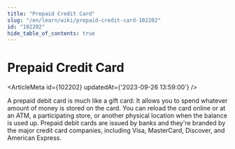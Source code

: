 ```yaml
---
title: "Prepaid Credit Card"
slug: "/en/learn/wiki/prepaid-credit-card-102202"
id: "102202"
hide_table_of_contents: true
---
```



# Prepaid Credit Card

<ArticleMeta id={102202} updatedAt={'2023-09-26 13:59:00'} />
<div className='border-solid border-b border-t-0 my-4 border-[var(--ifm-color-gray-300)]' />

A prepaid debit card is much like a gift card: It allows you to spend whatever amount of money is stored on the card. You can reload the card online or at an ATM, a participating store, or another physical location when the balance is used up. Prepaid debit cards are issued by banks and they're branded by the major credit card companies, including Visa, MasterCard, Discover, and American Express.
